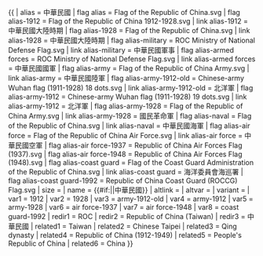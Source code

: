 {{ {{{1<noinclude>|country showdata</noinclude>}}}
| alias = 中華民國
| flag alias = Flag of the Republic of China.svg
| flag alias-1912 = Flag of the Republic of China 1912-1928.svg
| link alias-1912 = 中華民國大陸時期
| flag alias-1928 = Flag of the Republic of China.svg
| link alias-1928 = 中華民國大陸時期
| flag alias-military = ROC Ministry of National Defense Flag.svg
| link alias-military = 中華民國軍事
| flag alias-armed forces = ROC Ministry of National Defense Flag.svg
| link alias-armed forces = 中華民國國軍
| flag alias-army = Flag of the Republic of China Army.svg
| link alias-army = 中華民國陸軍
| flag alias-army-1912-old =  Chinese-army Wuhan flag (1911-1928) 18 dots.svg
| link alias-army-1912-old = 北洋軍
| flag alias-army-1912 = Chinese-army Wuhan flag (1911-1928) 19 dots.svg
| link alias-army-1912 = 北洋軍
| flag alias-army-1928 = Flag of the Republic of China Army.svg
| link alias-army-1928 = 國民革命軍
| flag alias-naval = Flag of the Republic of China.svg
| link alias-naval = 中華民國海軍
| flag alias-air force = Flag of the Republic of China Air Force.svg
| link alias-air force = 中華民國空軍
| flag alias-air force-1937 = Republic of China Air Forces Flag (1937).svg
| flag alias-air force-1948 = Republic of China Air Forces Flag (1948).svg
| flag alias-coast guard = Flag of the Coast Guard Administration of the Republic of China.svg
| link alias-coast guard = 海洋委員會海巡署
| flag alias-coast guard-1992 = Republic of China Coast Guard (ROCCG) Flag.svg
| size = {{{size|}}}
| name = {{#if:{{{name|}}}|{{{name|}}}|中華民國}}
| altlink = {{{altlink|}}}
| altvar = {{{altvar|}}}
| variant = {{{variant|}}}
<noinclude>
| var1 = 1912
| var2 = 1928
| var3 = army-1912-old
| var4 = army-1912
| var5 = army-1928
| var6 = air force-1937
| var7 = air force-1948
| var8 = coast guard-1992
| redir1 = ROC
| redir2 = Republic of China (Taiwan)
| redir3 = 中華民國
| related1 = Taiwan
| related2 = Chinese Taipei
| related3 = Qing dynasty
| related4 = Republic of China (1912-1949)
| related5 = People's Republic of China
| related6 = China
</noinclude>
}}